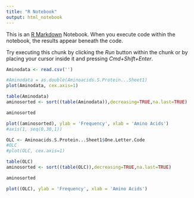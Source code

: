 ```yaml
---
title: "R Notebook"
output: html_notebook
---
```


This is an [R Markdown](http://rmarkdown.rstudio.com) Notebook. When you execute code within the notebook, the results appear beneath the code. 

Try executing this chunk by clicking the *Run* button within the chunk or by placing your cursor inside it and pressing *Cmd+Shift+Enter*. 

```r
Aminodata <- read.csv('')
```


```r
#Aminodata = as.double(Aminoacids.S.Protein...Sheet1)
plot(Aminodata, cex.axis=1)

table(Aminodata)
aminosorted <- sort((table(Aminodata)),decreasing=TRUE,na.last=TRUE)

aminosorted

plot((aminosorted), ylab = 'Frequency', xlab = 'Amino Acids')
#axis(1, seq(0,30,1))
```


```r

OLC <- Aminoacids.S.Protein...Sheet1$One.Letter.Code
#OLC
#plot(OLC, cex.axis=1)

table(OLC)
aminosorted <- sort((table(OLC)),decreasing=TRUE,na.last=TRUE)

aminosorted

plot((OLC), ylab = 'Frequency', xlab = 'Amino Acids')


```

